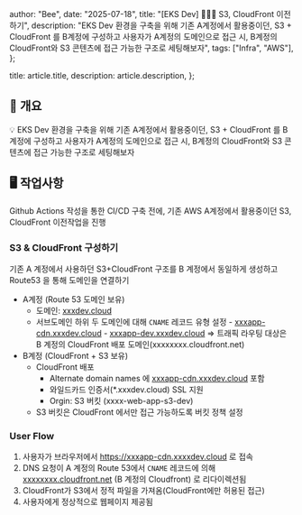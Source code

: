 
  author: "Bee",
  date: "2025-07-18",
  title: "[EKS Dev] 👨🏻‍💻 S3, CloudFront 이전하기",
  description:
    "EKS Dev 환경을 구축을 위해 기존 A계정에서 활용중이던, S3 + CloudFront 를 B계정에 구성하고 사용자가 A계정의 도메인으로 접근 시, B계정의 CloudFront와 S3 콘텐츠에 접근 가능한 구조로 세팅해보자",
  tags: ["Infra", "AWS"],
};

  title: article.title,
  description: article.description,
};


## 👀 개요

<aside>
  💡 EKS Dev 환경을 구축을 위해 기존 A계정에서 활용중이던, S3 + CloudFront 를
  B계정에 구성하고 사용자가 A계정의 도메인으로 접근 시, B계정의 CloudFront와 S3
  콘텐츠에 접근 가능한 구조로 세팅해보자
</aside>

## 🖥️ 작업사항

Github Actions 작성을 통한 CI/CD 구축 전에, 기존 AWS A계정에서 활용중이던 S3, CloudFront 이전작업을 진행

<MdxImage src="/postImg/eks-dev-setup.png" alt="User Flow" />

### S3 & CloudFront 구성하기

기존 A 계정에서 사용하던 S3+CloudFront 구조를 B 계정에서 동일하게 생성하고 Route53 을 통해 도메인을 연결하기

- A계정 (Route 53 도메인 보유)
  - 도메인: [xxxdev.cloud](http://xxxdev.cloud)
  - 서브도메인
    하위 두 도메인에 대해 `CNAME` 레코드 유형 설정 - [xxxapp-cdn.xxxdev.cloud](http://xxxapp-cdn.xxxdev.cloud) - [xxxapp-dev.xxxdev.cloud](http://xxxapp-dev.xxxdev.cloud)
    ⇒ 트래픽 라우팅 대상은 B 계정의 CloudFront 배포 도메인(xxxxxxxx.cloudfront.net)
- B계정 (CloudFront + S3 보유)
  - CloudFront 배포
    - Alternate domain names 에 [xxxapp-cdn.xxxdev.cloud](http://xxxapp-cdn.xxxdev.cloud) 포함
    - 와일드카드 인증서(\*.xxxdev.cloud) SSL 지원
    - Orgin: S3 버킷 (xxxx-web-app-s3-dev)
  - S3 버킷은 CloudFront 에서만 접근 가능하도록 버킷 정책 설정

### User Flow

1. 사용자가 브라우저에서 https://xxxapp-cdn.xxxxdev.cloud 로 접속
2. DNS 요청이 A 계정의 Route 53에서 `CNAME` 레코드에 의해 [xxxxxxxx.cloudfront.net](http://xxxxxxxx.cloudfront.net) (B 계정의 Cloudfront) 로 리다이렉션됨
3. CloudFront가 S3에서 정적 파일을 가져옴(CloudFront에만 허용된 접근)
4. 사용자에게 정상적으로 웹페이지 제공됨
